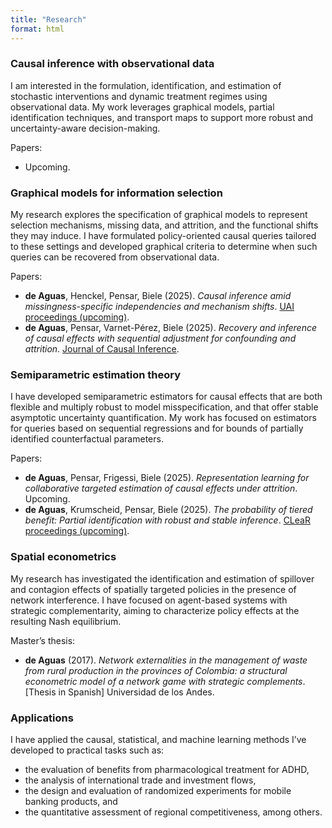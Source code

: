 ```yaml
---
title: "Research"
format: html
---
```



### Causal inference with observational data

I am interested in the formulation, identification, and estimation of stochastic interventions and dynamic treatment regimes using observational data. My work leverages graphical models, partial identification techniques, and transport maps to support more robust and uncertainty-aware decision-making.

Papers:

- Upcoming.


### Graphical models for information selection
My research explores the specification of graphical models to represent selection mechanisms, missing data, and attrition, and the functional shifts they may induce. I have formulated policy-oriented causal queries tailored to these settings and developed graphical criteria to determine when such queries can be recovered from observational data.

Papers:

- **de Aguas**, Henckel, Pensar, Biele (2025). _Causal inference amid missingness-specific independencies and mechanism shifts_. [UAI proceedings (upcoming)](https://arxiv.org/abs/2506.15441).
- **de Aguas**, Pensar, Varnet-Pérez, Biele (2025). _Recovery and inference of causal effects with sequential adjustment for confounding and attrition_. [Journal of Causal Inference](https://www.degruyterbrill.com/document/doi/10.1515/jci-2024-0009/html).

### Semiparametric estimation theory
I have developed semiparametric estimators for causal effects that are both flexible and multiply robust to model misspecification, and that offer stable asymptotic uncertainty quantification. My work has focused on estimators for queries based on sequential regressions and for bounds of partially identified counterfactual parameters.

Papers:

- **de Aguas**, Pensar, Frigessi, Biele (2025). _Representation learning for collaborative targeted estimation of causal effects under attrition_. Upcoming.
- **de Aguas**, Krumscheid, Pensar, Biele (2025). _The probability of tiered benefit: Partial identification with robust and stable inference_. [CLeaR proceedings (upcoming)](https://arxiv.org/abs/2502.10049).

### Spatial econometrics

My research has investigated the identification and estimation of spillover and contagion effects of spatially targeted policies in the presence of network interference. I have focused on agent-based systems with strategic complementarity, aiming to characterize policy effects at the resulting Nash equilibrium.

Master's thesis:

- **de Aguas** (2017). _Network externalities in the management of waste from rural production in the provinces of Colombia: a structural econometric model of a network game with strategic complements_. [Thesis in Spanish] Universidad de los Andes.

### Applications

I have applied the causal, statistical, and machine learning methods I’ve developed to practical tasks such as:

- the evaluation of benefits from pharmacological treatment for ADHD,
- the analysis of international trade and investment flows, 
- the design and evaluation of randomized experiments for mobile banking products, and
- the quantitative assessment of regional competitiveness, among others.


